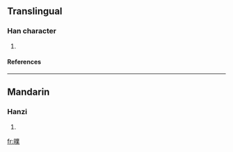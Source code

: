 ==Translingual==
===Han character===
{{Han char|rn=72|rad=日|as=13|sn=17|four=|canj=日廿金木 (ATCD)}}
# {{defn|Han|sort=日13}}
====References====
{{Han ref|kx=0500.410|dkj=14209|dj=0871.050|hdz=21538.040|uh=66D7|ud=26327}}

----
==Mandarin==
===Hanzi===
{{cmn-hanzi|pin=[[yè]] ([[ye4]])|wg=yeh<sup>4</sup>}}
# {{defn|Mandarin}}

[[fr:曗]]